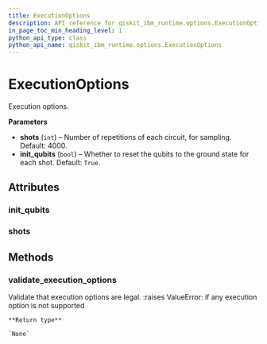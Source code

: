 ```yaml
---
title: ExecutionOptions
description: API reference for qiskit_ibm_runtime.options.ExecutionOptions
in_page_toc_min_heading_level: 1
python_api_type: class
python_api_name: qiskit_ibm_runtime.options.ExecutionOptions
---
```


# ExecutionOptions

<Class id="qiskit_ibm_runtime.options.ExecutionOptions" isDedicatedPage={true} github="https://github.com/qiskit/qiskit-ibm-runtime/tree/stable/0.15/qiskit_ibm_runtime/options/execution_options.py" signature="ExecutionOptions(shots=4000, init_qubits=True)">
  Execution options.

  **Parameters**

  *   **shots** (`int`) – Number of repetitions of each circuit, for sampling. Default: 4000.
  *   **init\_qubits** (`bool`) – Whether to reset the qubits to the ground state for each shot. Default: `True`.

  ## Attributes

  ### init\_qubits

  <Attribute id="qiskit_ibm_runtime.options.ExecutionOptions.init_qubits" attributeTypeHint="bool" attributeValue="True" />

  ### shots

  <Attribute id="qiskit_ibm_runtime.options.ExecutionOptions.shots" attributeTypeHint="int" attributeValue="4000" />

  ## Methods

  ### validate\_execution\_options

  <Function id="qiskit_ibm_runtime.options.ExecutionOptions.validate_execution_options" signature="static validate_execution_options(execution_options)">
    Validate that execution options are legal. :raises ValueError: if any execution option is not supported

    **Return type**

    `None`
  </Function>
</Class>

